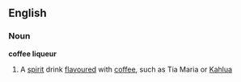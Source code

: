 ==English==
===Noun===
'''coffee liqueur'''
# A [[spirit]] drink [[flavour]]ed with [[coffee]], such as Tia Maria or [[Kahlua]]
